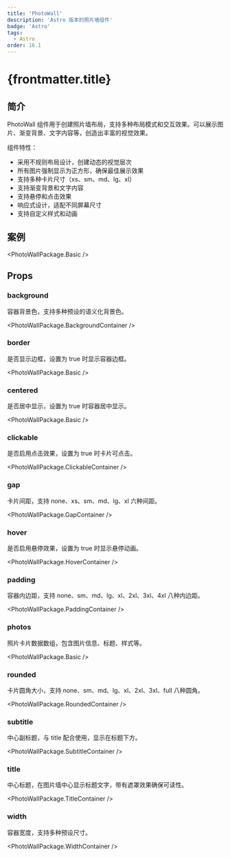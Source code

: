 ```yaml
---
title: 'PhotoWall'
description: 'Astro 版本的照片墙组件'
badge: 'Astro'
tags:
  - Astro
order: 16.1
---
```



# {frontmatter.title}

## 简介

PhotoWall 组件用于创建照片墙布局，支持多种布局模式和交互效果。可以展示图片、渐变背景、文字内容等，创造出丰富的视觉效果。

组件特性：

- 采用不规则布局设计，创建动态的视觉层次
- 所有图片强制显示为正方形，确保最佳展示效果
- 支持多种卡片尺寸（xs、sm、md、lg、xl）
- 支持渐变背景和文字内容
- 支持悬停和点击效果
- 响应式设计，适配不同屏幕尺寸
- 支持自定义样式和动画

## 案例

<PhotoWallPackage.Basic />

## Props

### background

容器背景色，支持多种预设的语义化背景色。

<PhotoWallPackage.BackgroundContainer />

### border

是否显示边框，设置为 true 时显示容器边框。

<PhotoWallPackage.Basic />

### centered

是否居中显示，设置为 true 时容器居中显示。

<PhotoWallPackage.Basic />

### clickable

是否启用点击效果，设置为 true 时卡片可点击。

<PhotoWallPackage.ClickableContainer />

### gap

卡片间距，支持 none、xs、sm、md、lg、xl 六种间距。

<PhotoWallPackage.GapContainer />

### hover

是否启用悬停效果，设置为 true 时显示悬停动画。

<PhotoWallPackage.HoverContainer />

### padding

容器内边距，支持 none、sm、md、lg、xl、2xl、3xl、4xl 八种内边距。

<PhotoWallPackage.PaddingContainer />

### photos

照片卡片数据数组，包含图片信息、标题、样式等。

<PhotoWallPackage.Basic />

### rounded

卡片圆角大小，支持 none、sm、md、lg、xl、2xl、3xl、full 八种圆角。

<PhotoWallPackage.RoundedContainer />

### subtitle

中心副标题，与 title 配合使用，显示在标题下方。

<PhotoWallPackage.SubtitleContainer />

### title

中心标题，在图片墙中心显示标题文字，带有遮罩效果确保可读性。

<PhotoWallPackage.TitleContainer />

### width

容器宽度，支持多种预设尺寸。

<PhotoWallPackage.WidthContainer />
